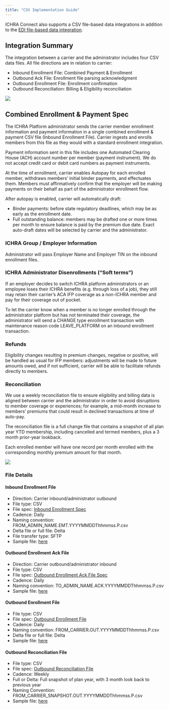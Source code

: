 ```yaml
---
title: "CSV Implementation Guide"
---
```


ICHRA Connect also supports a CSV file-based data integrations in addition to the [EDI file-based data integration](../edi_implementation_guide.qmd).

## Integration Summary {#integration-file-summary}

The integration between a carrier and the administrator includes four CSV data files. All file directions are in relation to carrier:

* Inbound Enrollment File: Combined Payment & Enrollment
* Outbound Ack File: Enrollment file parsing acknowledgment
* Outbound Enrollment File: Enrollment confirmation
* Outbound Reconciliation: Billing & Eligibility reconciliation

![](ICHRA_CSV_Integration_Flow.png)

## Combined Enrollment & Payment Spec
The ICHRA Platform administrator sends the carrier member enrollment information and payment information in a single combined enrollment & payment CSV file (Inbound Enrollment File). Carrier ingests and enrolls members from this file as they would with a standard enrollment integration.

Payment information sent in this file includes one Automated Clearing House (ACH) account number per member (payment instrument). We do not accept credit card or debit card numbers as payment instruments.

At the time of enrollment, carrier enables Autopay for each enrolled member, withdraws members’ initial binder payments, and effectuates them. Members must affirmatively confirm that the employer will be making payments on their behalf as part of the administrator enrollment flow.

After autopay is enabled, carrier will automatically draft:

* Binder payments: before state regulatory deadlines, which may be as early as the enrollment date.
* Full outstanding balance: members may be drafted one or more times per month to ensure balance is paid by the premium due date. Exact auto-draft dates will be selected by carrier and the administrator.

### ICHRA Group / Employer Information

Administrator will pass Employer Name and Employer TIN on the inbound enrollment files.

### ICHRA Administrator Disenrollments (“Soft terms”)

If an employer decides to switch ICHRA platform administrators or an employee loses their ICHRA benefits (e.g. through loss of a job), they still may retain their carrier's ACA IFP coverage as a non-ICHRA member and pay for their coverage out of pocket.

To let the carrier know when a member is no longer enrolled through the administrator platform but has not terminated their coverage, the administrator will send a CHANGE type enrollment transaction with maintenance reason code LEAVE\_PLATFORM on an inbound enrollment transaction.

### Refunds {#refunds}

Eligibility changes resulting in premium changes, negative or positive, will be handled as usual for IFP members: adjustments will be made to future amounts owed, and if not sufficient, carrier will be able to facilitate refunds directly to members.

### Reconciliation {#reconciliation}

We use a weekly reconciliation file to ensure eligibility and billing data is aligned between carrier and the administrator in order to avoid disruptions to member coverage or experiences; for example, a mid-month increase to members' premiums that could result in declined transactions at time of auto-pay.

The reconciliation file is a full change file that contains a snapshot of all plan year YTD membership, including cancelled and termed members, plus a 3 month prior-year lookback.

Each enrolled member will have one record per month enrolled with the corresponding monthly premium amount for that month.

![](ICHRA_CSV_Payment_Flow.png)

### File Details {#file-details}

#### Inbound Enrollment File {#inbound-enrollment-file}

- Direction: Carrier inbound/administrator outbound
- File type: CSV
- File spec: [Inbound Enrollment Spec](file_spec/inbound_enrollment_spec.qmd)
- Cadence: Daily
- Naming convention: FROM\_ADMIN\_NAME.EMT.YYYYMMDDThhmmss.P.csv
- Delta file or full file: Delta
- File transfer type: SFTP
- Sample file: [here](sample_files/FROM_VENDOR.EMT.20240923T104016.T.csv){target="_blank"}

#### Outbound Enrollment Ack File {#outbound-ack-file}

- Direction: Carrier outbound/administrator inbound
- File type: CSV
- File spec: [Outbound Enrollment Ack File Spec](file_spec/outbound_enrollment_spec.qmd)
- Cadence: Daily
- Naming convention: TO\_ADMIN\_NAME.ACK.YYYYMMDDThhmmss.P.csv
- Sample file: [here](sample_files/FROM_OSCAR.ACK.20240912T020212.T.csv){target="_blank"}

#### Outbound Enrollment File {#outbound-enrollment-file}

- File type: CSV
- File spec: [Outbound Enrollment File](file_spec/file_spec.qmd)
- Cadence: Daily
- Naming convention: FROM\_CARRIER.OUT.YYYYMMDDThhmmss.P.csv
- Delta file or full file: Delta
- Sample file: [here](sample_files/FROM_OSCAR.OUT.20240912T224634.T.csv){target="_blank"}

#### Outbound Reconciliation File {#outbound-reconciliation-file}

- File type: CSV
- File spec: [Outbound Reconciliation File](file_spec/outbound_reconcilliation_spec.qmd)
- Cadence: Weekly
- Full or Delta: Full snapshot of plan year, with 3 month look back to previous year
- Naming Convention: FROM\_CARRIER\_SNAPSHOT.OUT.YYYYMMDDThhmmss.P.csv
- Sample file: [here](sample_files/FROM_OSCAR_SNAPSHOT.OUT.20241015T190751.P.csv){target="_blank"}
